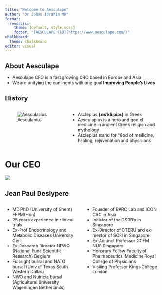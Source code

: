 ```yaml
---
title: "Welcome to Aesculape"
author: "Dr Johan Ibrahim MD"
format: 
  revealjs:
    theme: [default, style.scss]
    footer: "[AESCULAPE CRO](https://www.aesculape.com/)"
chalkboard: 
  theme: chalkboard
editor: visual
---
```


## About Aesculape

::: incremental
-   Aesculape CRO is a fast growing CRO based in Europe and Asia
-   We are unifying the continents with one goal **Improving People's Lives**
:::

## History {.centered}

::: columns
::: {.column width="40%"}
![Aesculapius](images/aesculape.jpg){.figure}
:::

::: {.column width="60%"}
::: incremental
-   Asclepius **(æsˈkliːpiəs)** in Greek
-   Aesculapius is a hero and god of medicine in ancient Greek religion and mythology
-   Asclepius stand for "God of medicine, healing, rejuvenation and physicians
:::
:::
:::

# Our CEO

![](images/jp.jpg){fig-align="center"}

## Jean Paul Deslypere {.smaller .centered}

::: columns
::: {.column width="50%"}
::: incremental
-   MD PhD (University of Ghent) FFPM(Hon)
-   25 years experience in clinical trials
-   Ex-Prof Endocrinology and Metabolic Diseases University Gent
-   Ex-Research Director NFWO (National Fund Scientific Research) Belgium
-   Fulbright bursal and NATO bursal (Univ of Texas South Western Dallas)
-   NWO and Nutricia bursal (Agricultural University Wageningen Netherlands)
:::
:::

::: {.column width="50%"}
::: incremental
-   Founder of BARC Lab and ICON CRO in Asia
-   Initiator of the DSRB's in Singapore
-   Ex-Director of CTERU and ex-mentor of SCRI in Singapore
-   Ex-Adjunct Professor COFM NUS Singapore
-   Honorary Fellow Faculty of Pharmaceutical Medicine Royal College of Physicians
-   Visiting Professor Kings College London
:::
:::
:::
